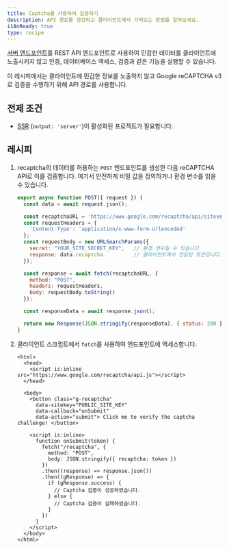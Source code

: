 ```yaml
---
title: Captcha를 사용하여 검증하기
description: API 경로를 생성하고 클라이언트에서 가져오는 방법을 알아보세요.
i18nReady: true
type: recipe
---
```


[서버 엔드포인트](/ko/guides/endpoints/#서버-엔드포인트-api-라우트)를 REST API 엔드포인트로 사용하여 민감한 데이터를 클라이언트에 노출시키지 않고 인증, 데이터베이스 액세스, 검증과 같은 기능을 실행할 수 있습니다.

이 레시피에서는 클라이언트에 민감한 정보를 노출하지 않고 Google reCAPTCHA v3로 검증을 수행하기 위해 API 경로를 사용합니다.

## 전제 조건

- [SSR](/ko/guides/server-side-rendering/) (`output: 'server'`)이 활성화된 프로젝트가 필요합니다.

## 레시피

1. recaptcha의 데이터를 허용하는 `POST` 엔드포인트를 생성한 다음 reCAPTCHA API로 이를 검증합니다. 여기서 안전하게 비밀 값을 정의하거나 환경 변수를 읽을 수 있습니다.

    ```js title="src/pages/recaptcha.js"
    export async function POST({ request }) {
      const data = await request.json();

      const recaptchaURL = 'https://www.google.com/recaptcha/api/siteverify';
      const requestHeaders = {
        'Content-Type': 'application/x-www-form-urlencoded'
      };
      const requestBody = new URLSearchParams({
        secret: "YOUR_SITE_SECRET_KEY",   // 환경 변수일 수 있습니다.
        response: data.recaptcha          // 클라이언트에서 전달된 토큰입니다.
      });

      const response = await fetch(recaptchaURL, {
        method: "POST",
        headers: requestHeaders,
        body: requestBody.toString()
      });

      const responseData = await response.json();

      return new Response(JSON.stringify(responseData), { status: 200 });
    }
    ```

2. 클라이언트 스크립트에서 `fetch`를 사용하여 엔드포인트에 액세스합니다.

    ```astro title="src/pages/index.astro"
    <html>
      <head>
        <script is:inline src="https://www.google.com/recaptcha/api.js"></script>
      </head>

      <body>
        <button class="g-recaptcha" 
          data-sitekey="PUBLIC_SITE_KEY" 
          data-callback="onSubmit" 
          data-action="submit"> Click me to verify the captcha challenge! </button>

        <script is:inline>
          function onSubmit(token) {
            fetch("/recaptcha", {
              method: "POST",
              body: JSON.stringify({ recaptcha: token })
            })
            .then((response) => response.json())
            .then((gResponse) => {
              if (gResponse.success) {
                // Captcha 검증이 성공하였습니다.
              } else {
                // Captcha 검증이 실패하였습니다.
              }
            })
          }
        </script>
      </body>
    </html>
    ```
